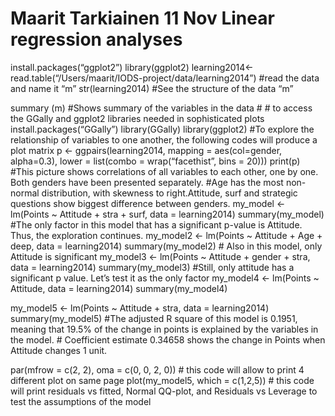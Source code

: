 # Maarit Tarkiainen 11 Nov Linear regression analyses
install.packages("ggplot2")
library(ggplot2)
learning2014<-read.table("/Users/maarit/IODS-project/data/learning2014") #read the data and name it "m"
str(learning2014) #See the structure of the data "m"

summary (m) #Shows summary of the variables in the data
#
# to access the GGally and ggplot2 libraries needed in sophisticated plots
install.packages("GGally")
library(GGally)
library(ggplot2)
#To explore the relationship of variables to one another, the following codes will produce a plot matrix
p <- ggpairs(learning2014, mapping = aes(col=gender, alpha=0.3), lower = list(combo = wrap("facethist", bins = 20)))
print(p)
#This picture shows correlations of all variables to each other, one by one. Both genders have been presented separately. 
#Age has the most non-normal distribution, with skewness to right.Attitude, surf and strategic questions show biggest difference between genders.
my_model <- lm(Points ~ Attitude + stra + surf, data = learning2014)
summary(my_model)
#The only factor in this model that has a significant p-value is Attitude. Thus, the exploration continues.
my_model2 <- lm(Points ~ Attitude + Age + deep, data = learning2014)
summary(my_model2)
# Also in this model, only Attitude is significant
my_model3 <- lm(Points ~ Attitude + gender + stra, data = learning2014)
summary(my_model3)
#Still, only attitude has a significant p value. Let's test it as the only factor
my_model4 <- lm(Points ~ Attitude, data = learning2014)
summary(my_model4)

my_model5 <- lm(Points ~ Attitude + stra, data = learning2014)
summary(my_model5)
#The adjusted R square of this model is 0.1951, meaning that 19.5% of the change in points is explained by the variables in the model.
# Coefficient estimate 0.34658 shows the change in Points when Attitude changes 1 unit.

par(mfrow = c(2, 2), oma = c(0, 0, 2, 0)) # this code will allow to print 4 different plot on same page
plot(my_model5, which = c(1,2,5)) # this code will print residuals vs fitted, Normal QQ-plot, and Residuals vs Leverage to test the assumptions of the model


